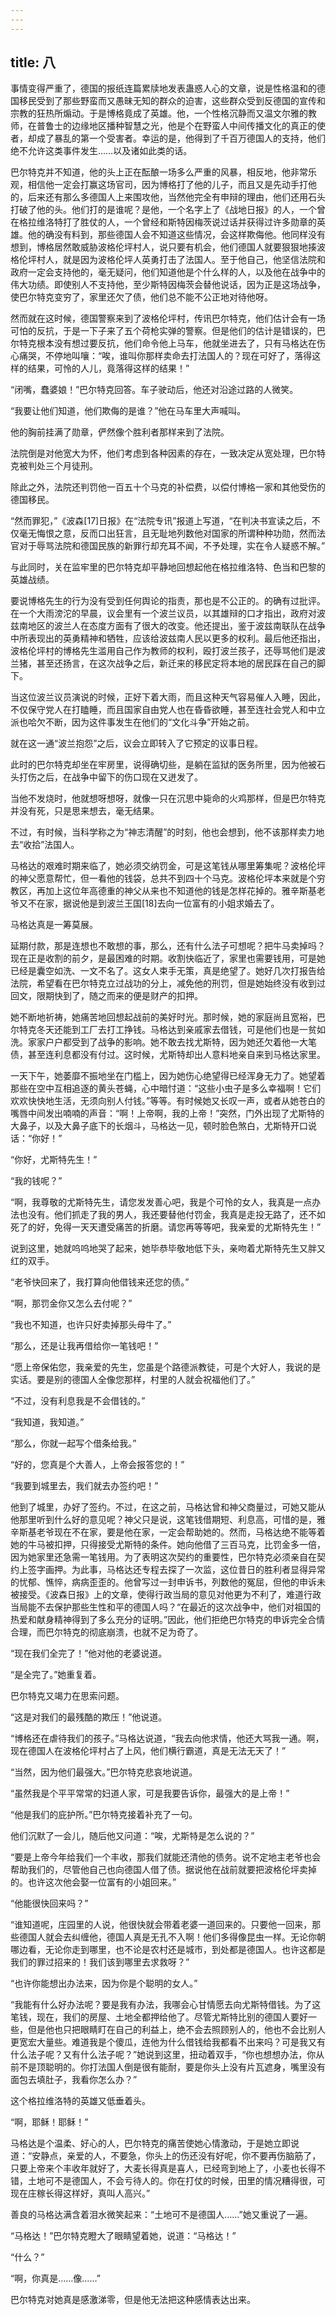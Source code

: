 ```yaml
---
---
---
```

title: 八
---




事情变得严重了，德国的报纸连篇累牍地发表蛊惑人心的文章，说是性格温和的德国移民受到了那些野蛮而又愚昧无知的群众的迫害，这些群众受到反德国的宣传和宗教的狂热所煽动。于是博格竟成了英雄。他，一个性格沉静而又温文尔雅的教师，在普鲁士的边缘地区播种智慧之光，他是个在野蛮人中间传播文化的真正的使者，却成了暴乱的第一个受害者。幸运的是，他得到了千百万德国人的支持，他们绝不允许这类事件发生……以及诸如此类的话。

巴尔特克并不知道，他的头上正在酝酿一场多么严重的风暴，相反地，他非常乐观，相信他一定会打赢这场官司，因为博格打了他的儿子，而且又是先动手打他的，后来还有那么多德国人上来围攻他，当然他完全有申辩的理由，他们还用石头打破了他的头。他们打的是谁呢？是他，一个名字上了《战地日报》的人，一个曾在格拉维洛特打了胜仗的人，一个曾经和斯特因梅茨说过话并获得过许多勋章的英雄。他的确没有料到，那些德国人会不知道这些情况，会这样欺侮他。他同样没有想到，博格居然敢威胁波格伦坪村人，说只要有机会，他们德国人就要狠狠地揍波格伦坪村人，就是因为波格伦坪人英勇打击了法国人。至于他自己，他坚信法院和政府一定会支持他的，毫无疑问，他们知道他是个什么样的人，以及他在战争中的伟大功绩。即使别人不支持他，至少斯特因梅茨会替他说话，因为正是这场战争，使巴尔特克变穷了，家里还欠了债，他们总不能不公正地对待他呀。

然而就在这时候，德国警察来到了波格伦坪村，传讯巴尔特克，他们估计会有一场可怕的反抗，于是一下子来了五个荷枪实弹的警察。但是他们的估计是错误的，巴尔特克根本没有想过要反抗，他们命令他上马车，他就坐进去了，只有马格达在伤心痛哭，不停地叫嚷：“唉，谁叫你那样卖命去打法国人的？现在可好了，落得这样的结果，可怜的人儿，竟落得这样的结果！”

“闭嘴，蠢婆娘！”巴尔特克回答。车子驶动后，他还对沿途过路的人微笑。

“我要让他们知道，他们欺侮的是谁？”他在马车里大声喊叫。

他的胸前挂满了勋章，俨然像个胜利者那样来到了法院。

法院倒是对他宽大为怀，他们考虑到各种因素的存在，一致决定从宽处理，巴尔特克被判处三个月徒刑。

除此之外，法院还判罚他一百五十个马克的补偿费，以偿付博格一家和其他受伤的德国移民。

“然而罪犯，”《波森[17]日报》在“法院专讯”报道上写道，“在判决书宣读之后，不仅毫无悔恨之意，反而口出狂言，且无耻地列数他对国家的所谓种种功勋，然而法官对于辱骂法院和德国民族的新罪行却充耳不闻，不予处理，实在令人疑惑不解。”

与此同时，关在监牢里的巴尔特克却平静地回想起他在格拉维洛特、色当和巴黎的英雄战绩。

要说博格先生的行为没有受到任何舆论的指责，那也是不公正的。的确有过批评。在一个大雨滂沱的早晨，议会里有一个波兰议员，以其雄辩的口才指出，政府对波兹南地区的波兰人在态度方面有了很大的改变。他还提出，鉴于波兹南联队在战争中所表现出的英勇精神和牺牲，应该给波兹南人民以更多的权利。最后他还指出，波格伦坪村的博格先生滥用自己作为教师的权利，殴打波兰孩子，还辱骂他们是波兰猪，甚至还扬言，在这次战争之后，新迁来的移民定将本地的居民踩在自己的脚下。

当这位波兰议员演说的时候，正好下着大雨，而且这种天气容易催人入睡，因此，不仅保守党人在打瞌睡，而且国家自由党人也在昏昏欲睡，甚至连社会党人和中立派也哈欠不断，因为这件事发生在他们的“文化斗争”开始之前。

就在这一通“波兰抱怨”之后，议会立即转入了它预定的议事日程。

此时的巴尔特克却坐在牢房里，说得确切些，是躺在监狱的医务所里，因为他被石头打伤之后，在战争中留下的伤口现在又迸发了。

当他不发烧时，他就想呀想呀，就像一只在沉思中毙命的火鸡那样，但是巴尔特克并没有死，只是思来想去，毫无结果。

不过，有时候，当科学称之为“神志清醒”的时刻，他也会想到，他不该那样卖力地去“收拾”法国人。

马格达的艰难时期来临了，她必须交纳罚金，可是这笔钱从哪里筹集呢？波格伦坪的神父愿意帮忙，但一看他的钱袋，总共不到四十个马克。波格伦坪本来就是个穷教区，再加上这位年高德重的神父从来也不知道他的钱是怎样花掉的。雅辛斯基老爷又不在家，据说他是到波兰王国[18]去向一位富有的小姐求婚去了。

马格达真是一筹莫展。

延期付款，那是连想也不敢想的事，那么，还有什么法子可想呢？把牛马卖掉吗？现在正是收割的前夕，是最困难的时期。收割快临近了，家里也需要钱用，可是她已经是囊空如洗、一文不名了。这女人束手无策，真是绝望了。她好几次打报告给法院，希望看在巴尔特克立过战功的分上，减免他的刑罚，但是她始终没有收到过回文，限期快到了，随之而来的便是财产的扣押。

她不断地祈祷，她痛苦地回想起战前的美好时光。那时候，她的家庭尚且宽裕，巴尔特克冬天还能到工厂去打工挣钱。马格达到亲戚家去借钱，可是他们也是一贫如洗。家家户户都受到了战争的影响。她不敢去找尤斯特，因为她还欠着他一大笔债，甚至连利息都没有付过。这时候，尤斯特却出人意料地亲自来到马格达家里。

一天下午，她萎靡不振地坐在门槛上，因为她伤心绝望得已经浑身无力了。她望着那些在空中互相追逐的黄头苍蝇，心中暗忖道：“这些小虫子是多么幸福啊！它们欢欢快快地生活，无须向别人付钱。”等等。有时候她又长叹一声，或者从她苍白的嘴唇中间发出喃喃的声音：“啊！上帝啊，我的上帝！”突然，门外出现了尤斯特的大鼻子，以及大鼻子底下的长烟斗，马格达一见，顿时脸色煞白，尤斯特开口说话：“你好！”

“你好，尤斯特先生！”

“我的钱呢？”

“啊，我尊敬的尤斯特先生，请您发发善心吧，我是个可怜的女人，我真是一点办法也没有。他们抓走了我的男人，我还要替他付罚金，我真是走投无路了，还不如死了的好，免得一天天遭受痛苦的折磨。请您再等等吧，我亲爱的尤斯特先生！”

说到这里，她就呜呜地哭了起来，她毕恭毕敬地低下头，亲吻着尤斯特先生又胖又红的双手。

“老爷快回来了，我打算向他借钱来还您的债。”

“啊，那罚金你又怎么去付呢？”

“我也不知道，也许只好卖掉那头母牛了。”

“那么，还是让我再借给你一笔钱吧！”

“愿上帝保佑您，我亲爱的先生，您虽是个路德派教徒，可是个大好人，我说的是实话。要是别的德国人全像您那样，村里的人就会祝福他们了。”

“不过，没有利息我是不会借钱的。”

“我知道，我知道。”

“那么，你就一起写个借条给我。”

“好的，您真是个大善人，上帝会报答您的！”

“我要到城里去，我们就去办签约吧！”

他到了城里，办好了签约。不过，在这之前，马格达曾和神父商量过，可她又能从他那里听到什么好的意见呢？神父只是说，这笔钱借期短、利息高，可惜的是，雅辛斯基老爷现在不在家，要是他在家，一定会帮助她的。然而，马格达绝不能等着她的牛马被扣押，只得接受尤斯特的条件。她向他借了三百马克，比罚金多一倍，因为她家里还急需一笔钱用。为了表明这次契约的重要性，巴尔特克必须亲自在契约上签字画押。为此事，马格达还专程去探了一次监，这位昔日的胜利者显得异常的忧郁、憔悴，病病歪歪的。他曾写过一封申诉书，列数他的冤屈，但他的申诉未被接受。《波森日报》上的文章，使得行政当局的意见对他更为不利了，难道行政当局能不去保护那些生性和平的德国人吗？“在最近的这次战争中，他们对祖国的热爱和献身精神得到了多么充分的证明。”因此，他们拒绝巴尔特克的申诉完全合情合理，而巴尔特克的彻底崩溃，也就不足为奇了。

“现在我们全完了！”他对他的老婆说道。

“是全完了。”她重复着。

巴尔特克又竭力在思索问题。

“这是对我们的最残酷的欺压！”他说道。

“博格还在虐待我们的孩子。”马格达说道，“我去向他求情，他还大骂我一通。啊，现在德国人在波格伦坪村占了上风，他们横行霸道，真是无法无天了！”

“当然，因为他们最强大。”巴尔特克悲哀地说道。

“虽然我是个平平常常的妇道人家，可是我要告诉你，最强大的是上帝！”

“他是我们的庇护所。”巴尔特克接着补充了一句。

他们沉默了一会儿，随后他又问道：“唉，尤斯特是怎么说的？”

“要是上帝今年给我们一个丰收，那我们就能还清他的债务。说不定地主老爷也会帮助我们的，尽管他自己也向德国人借了债。据说他在战前就要把波格伦坪卖掉的。也许这次他会娶一位富有的小姐回来。”

“他能很快回来吗？”

“谁知道呢，庄园里的人说，他很快就会带着老婆一道回来的。只要他一回来，那些德国人就会去纠缠他，德国人真是无孔不入啊！他们多得像昆虫一样。无论你朝哪边看，无论你走到哪里，也不论是农村还是城市，到处都是德国人。也许这都是我们的罪过招来的！我们该到哪里去求救呀？”

“也许你能想出办法来，因为你是个聪明的女人。”

“我能有什么好办法呢？要是我有办法，我哪会心甘情愿去向尤斯特借钱。为了这笔钱，现在，我们的房屋、土地全都押给他了。尽管尤斯特比别的德国人要好一些，但是他也只把眼睛盯在自己的利益上，绝不会去照顾别人的，他也不会比别人更宽宏大量些。难道我是个傻瓜，连他为什么借钱给我都看不出来吗？可是我又有什么法子呢？又有什么法子呢？”她说到这里，扭动着双手，“你也想想办法，你从前不是顶聪明的。你打法国人倒是很有能耐，要是你头上没有片瓦遮身，嘴里没有面包去填肚子，我看你怎么办？”

这个格拉维洛特的英雄又低垂着头。

“啊，耶稣！耶稣！”

马格达是个温柔、好心的人，巴尔特克的痛苦使她心情激动，于是她立即说道：“安静点，亲爱的人，不要急，你头上的伤还没有好呢，你不要再伤脑筋了，只要上帝来个丰收年就好了，大麦长得真是喜人，已经弯到地上了，小麦也长得不错，土地可不是德国人，不会亏待人的。你在打仗的时候，田里的情况糟得很，可现在庄稼长得这样好，真叫人高兴。”

善良的马格达满含着泪水微笑起来：“土地可不是德国人……”她又重说了一遍。

“马格达！”巴尔特克瞪大了眼睛望着她，说道：“马格达！”

“什么？”

“啊，你真是……像……”

巴尔特克对她真是感激涕零，但是他无法把这种感情表达出来。